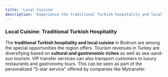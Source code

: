 ```yaml
---
title: 'Local Cuisine'
description: 'Experience the traditional Turkish hospitality and local cuisine in Bodrum.'
---
```


### Local Cuisine: Traditional Turkish Hospitality

The **traditional Turkish hospitality and local cuisine** in Bodrum are among the special opportunities the region offers. Tourism revenues in Turkey are diversifying based on **cultural and gastronomic riches** as well as sea-sand-sun tourism. VIP transfer services can also transport customers to luxury restaurants and gastronomy tours. This can be seen as part of the personalized "5-star service" offered by companies like Mytransfer.